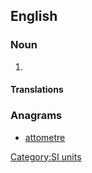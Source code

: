 ==English==

===Noun===
{{en-noun}}

# {{alternative spelling of|attometre|from=US}}

====Translations====
{{trans-see|attometre}}

===Anagrams===
* [[attometre#English|attometre]]

[[Category:SI units]]